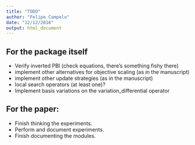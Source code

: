 ```yaml
---
title: "TODO"
author: "Felipe Campelo"
date: "12/12/2016"
output: html_document
---
```


## For the package itself
- Verify inverted PBI (check equations, there's something fishy there)
- implement other alternatives for objective scaling (as in the manuscript)
- implement other update strategies (as in the manuscript)
- local search operators (at least one)?
- Implement basis variations on the variation_differential operator

## For the paper:
- Finish thinking the experiments.
- Perform and document experiments.
- Finish documenting the modules.

